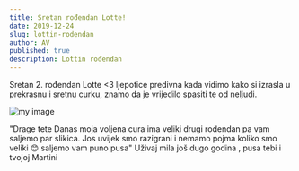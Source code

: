 ```yaml
---
title: Sretan rođendan Lotte!
date: 2019-12-24
slug: lottin-rodendan
author: AV
published: true
description: Lottin rođendan
---
```

Sretan 2. rođendan Lotte <3 ljepotice predivna kada vidimo kako si izrasla u prekrasnu i sretnu curku, znamo da je vrijedilo spasiti te od neljudi.

![my image](./lotte.jpg)

"Drage tete
Danas moja voljena cura ima veliki drugi rodendan pa vam saljemo par slikica. Jos uvijek smo razigrani i nemamo pojma koliko smo veliki 😊 saljemo vam puno pusa"
Uživaj mila još dugo godina , pusa tebi i tvojoj Martini 